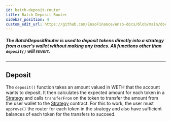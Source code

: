 ```yaml
---
id: batch-deposit-router
title: Batch Deposit Router
sidebar_position: 4
custom_edit_url: https://github.com/EnsoFinance/enso-docs/blob/main/docs/smart-contracts/core/routers/batch-deposit-router.mdx
---
```


##### The BatchDepositRouter is used to deposit tokens directly into a strategy from a user's wallet without making any trades. All functions other than `deposit()` will revert.

---

## Deposit
The `deposit()` function takes an amount valued in WETH that the account wants to deposit. It then calculates the expected amount for each token in a [Strategy](../strategy) and calls `transferFrom` on the token to transfer the amount from the user wallet to the [Strategy](../strategy) contract. For this to work, the user must `approve()` the router for each token in the strategy and also have sufficient balances of each token for the transfers to succeed.
